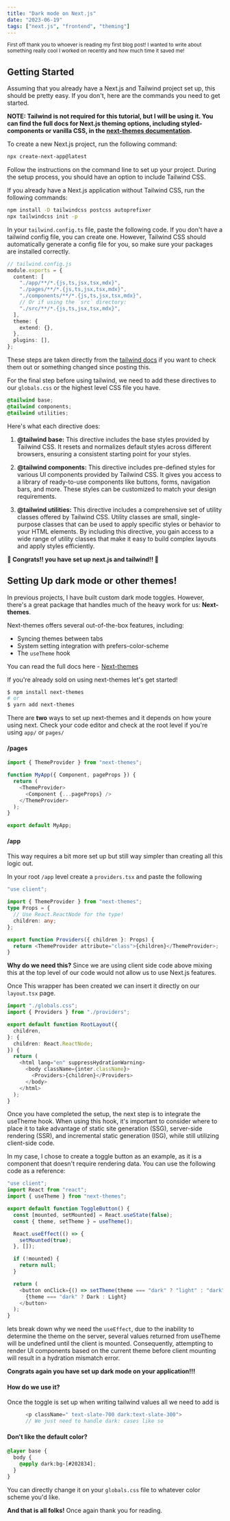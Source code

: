 ```yaml
---
title: "Dark mode on Next.js"
date: "2023-06-19"
tags: ["next.js", "frontend", "theming"]
---
```


<CustomImage
  src="https://raw.githubusercontent.com/antman999/portfolio-data/main/images/on-off.gif"
  alt="on and off light switch"
  priority={true}
/>

<small>
  First off thank you to whoever is reading my first blog post! I wanted to
  write about something really cool I worked on recently and how much time it
  saved me!
</small>

## Getting Started

Assuming that you already have a Next.js and Tailwind project set up, this should be pretty easy. If you don't, here are the commands you need to get started.

**NOTE: Tailwind is not required for this tutorial, but I will be using it. You can find the full docs for Next.js theming options, including styled-components or vanilla CSS, in the [next-themes documentation](https://github.com/pacocoursey/next-themes).**

To create a new Next.js project, run the following command:

```bash
npx create-next-app@latest
```

Follow the instructions on the command line to set up your project. During the setup process, you should have an option to include Tailwind CSS.

If you already have a Next.js application without Tailwind CSS, run the following commands:

```bash
npm install -D tailwindcss postcss autoprefixer
npx tailwindcss init -p
```

In your `tailwind.config.ts` file, paste the following code. If you don't have a tailwind config file, you can create one. However, Tailwind CSS should automatically generate a config file for you, so make sure your packages are installed correctly.

```ts
// tailwind.config.js
module.exports = {
  content: [
    "./app/**/*.{js,ts,jsx,tsx,mdx}",
    "./pages/**/*.{js,ts,jsx,tsx,mdx}",
    "./components/**/*.{js,ts,jsx,tsx,mdx}",
    // Or if using the `src` directory:
    "./src/**/*.{js,ts,jsx,tsx,mdx}",
  ],
  theme: {
    extend: {},
  },
  plugins: [],
};
```

These steps are taken directly from the [tailwind docs](https://tailwindcss.com/docs/guides/nextjs) if you want to check them out or something changed since posting this.

For the final step before using tailwind, we need to add these directives to our `globals.css` or the highest level CSS file you have.

```css
@tailwind base;
@tailwind components;
@tailwind utilities;
```

Here's what each directive does:

1. **@tailwind base:** This directive includes the base styles provided by Tailwind CSS. It resets and normalizes default styles across different browsers, ensuring a consistent starting point for your styles.

2. **@tailwind components:** This directive includes pre-defined styles for various UI components provided by Tailwind CSS. It gives you access to a library of ready-to-use components like buttons, forms, navigation bars, and more. These styles can be customized to match your design requirements.

3. **@tailwind utilities:** This directive includes a comprehensive set of utility classes offered by Tailwind CSS. Utility classes are small, single-purpose classes that can be used to apply specific styles or behavior to your HTML elements. By including this directive, you gain access to a wide range of utility classes that make it easy to build complex layouts and apply styles efficiently.

<strong>🎉 Congrats!! you have set up next.js and tailwind!! 🎉</strong>

## Setting Up dark mode or other themes!

In previous projects, I have built custom dark mode toggles. However, there's a great package that handles much of the heavy work for us: **Next-themes**.

Next-themes offers several out-of-the-box features, including:

- Syncing themes between tabs
- System setting integration with prefers-color-scheme
- The `useTheme` hook

You can read the full docs here - [Next-themes](https://github.com/pacocoursey/next-themes)

If you're already sold on using next-themes let's get started!

```bash
$ npm install next-themes
# or
$ yarn add next-themes
```

There are **two** ways to set up next-themes and it depends on how youre using next. Check your code editor and check at the root level if you're using `app/` or `pages/`

#### /pages

```ts
import { ThemeProvider } from "next-themes";

function MyApp({ Component, pageProps }) {
  return (
    <ThemeProvider>
      <Component {...pageProps} />
    </ThemeProvider>
  );
}

export default MyApp;
```

#### /app

This way requires a bit more set up but still way simpler than creating all this logic out.

In your root `/app` level create a `providers.tsx` and paste the following

```ts
"use client";

import { ThemeProvider } from "next-themes";
type Props = {
  // Use React.ReactNode for the type!
  children: any;
};

export function Providers({ children }: Props) {
  return <ThemeProvider attribute="class">{children}</ThemeProvider>;
}
```

**Why do we need this?** Since we are using client side code above mixing this at the top level of our code would not allow us to use Next.js features.

Once This wrapper has been created we can insert it directly on our `layout.tsx` page.

```ts
import "./globals.css";
import { Providers } from "./providers";

export default function RootLayout({
  children,
}: {
  children: React.ReactNode;
}) {
  return (
    <html lang="en" suppressHydrationWarning>
      <body className={inter.className}>
        <Providers>{children}</Providers>
      </body>
    </html>
  );
}
```

Once you have completed the setup, the next step is to integrate the useTheme hook. When using this hook, it's important to consider where to place it to take advantage of static site generation (SSG), server-side rendering (SSR), and incremental static generation (ISG), while still utilizing client-side code.

In my case, I chose to create a toggle button as an example, as it is a component that doesn't require rendering data. You can use the following code as a reference:

```ts
"use client";
import React from "react";
import { useTheme } from "next-themes";

export default function ToggleButton() {
  const [mounted, setMounted] = React.useState(false);
  const { theme, setTheme } = useTheme();

  React.useEffect(() => {
    setMounted(true);
  }, []);

  if (!mounted) {
    return null;
  }

  return (
    <button onClick={() => setTheme(theme === "dark" ? "light" : "dark")}>
      {theme === "dark" ? Dark : Light}
    </button>
  );
}
```

lets break down why we need the `useEffect`, due to the inability to determine the theme on the server, several values returned from useTheme will be undefined until the client is mounted. Consequently, attempting to render UI components based on the current theme before client mounting will result in a hydration mismatch error.

<strong>Congrats again you have set up dark mode on your application!!!</strong>

#### How do we use it?

Once the toggle is set up when writing tailwind values all we need to add is

```ts
      <p className=" text-slate-700 dark:text-slate-300">
	  // We just need to handle dark: cases like so
```

#### Don't like the default color?

```css
@layer base {
  body {
    @apply dark:bg-[#202834];
  }
}
```

You can directly change it on your `globals.css` file to whatever color scheme you'd like.

<strong>And that is all folks!</strong> Once again thank you for reading.
